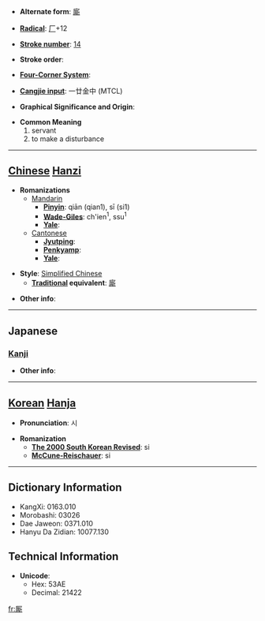 * '''Alternate form''': [[廝]]

* '''[[Wiktionary:Chinese radical index| Radical]]''': [[Wiktionary:Chinese radical index 厂|厂]]+12

* '''[[Wiktionary:Chinese total strokes index|Stroke number]]''': [[Wiktionary:Chinese total strokes index 14|14]]

* '''Stroke order''': 

* '''[[Wiktionary:Chinese four corner index|Four-Corner System]]''': 

* '''[[Wiktionary:Chinese Cangjie index|Cangjie input]]''': 一廿金中 (MTCL)

* '''Graphical Significance and Origin''': 

* '''Common Meaning'''
*#servant
*# to make a disturbance


----

== [[Chinese]] [[Hanzi]] ==

* '''Romanizations'''
** [[Mandarin]]
*** '''[[Pinyin]]''': qiān (qian1), sī (si1)
*** '''[[Wade-Giles]]''': ch'ien<sup>1</sup>, ssu<sup>1</sup>
*** '''[[Yale]]''': 
**[[Cantonese]]
***'''[[Jyutping]]''':
***'''[[Penkyamp]]''': 
***'''[[Yale]]''': 

* '''Style''': [[Simplified Chinese]] 
** '''[[Traditional Chinese|Traditional]] equivalent''': [[廝]]

* '''Other info''': 

----

==Japanese==
===[[Kanji]]===
{{kanji|on readings=[[し]] (shi)|kun readings=[[こもの]] (komono)}}

* '''Other info''':  

----

== [[Korean]] [[Hanja]] ==

* '''Pronunciation''': 시

* '''Romanization'''
** '''[[The 2000 South Korean Revised Romanization|The 2000 South Korean Revised]]''': si
** '''[[McCune-Reischauer]]''': si

----

== Dictionary Information ==

* KangXi: 0163.010
* Morobashi: 03026
* Dae Jaweon: 0371.010
* Hanyu Da Zidian: 10077.130

== Technical Information ==

* '''Unicode''':
** Hex: 53AE
** Decimal: 21422

[[fr:厮]]